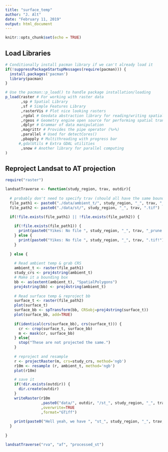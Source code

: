 ---
title: "surface_temp"
author: "J. Alt"
date: "February 11, 2019"
output: html_document
---

```{r setup, include=FALSE}
knitr::opts_chunk$set(echo = TRUE)
```

## Load Libraries

```{r}
# Conditionally install pacman library if we can't already load it
if(!suppressPackageStartupMessages(require(pacman))) {
  install.packages('pacman')
  library(pacman)
}

# Use the pacman::p_load() to handle package installation/loading
p_load(raster # For working with raster data
       ,sp # Spatial Library
       ,sf # Simple Features Library
       ,rasterVis # Plot nice looking rasters
       ,rgdal # Geodata abstraction library for reading/writing spatial data
       ,rgeos # Geometry engine open source for performing spatial transformation
       ,dplyr # Grammar of data manipulation
       ,magrittr # Provides the pipe operator (%>%)
       ,parallel # Used for detectCores()
       ,pbapply # Multithreading with progress bar
      #,gdalUtils # Extra GDAL utilities
       ,snow # Another library for parallel computing
)
```


## Reproject Landsat to AT projection

```{r}
require("raster")

landsatTraverse <- function(study_region, trav, outdir){
  
  # probably don't need to specify trav (should all have the same bounding box (?))
  file_path1 <- paste0("./data/ambient_t/", study_region, "_", trav, "_prune.tif")
  file_path2 <- paste0("./data/st/", study_region, "_", trav, ".tif")

  if(!file.exists(file_path1) || !file.exists(file_path2)) {
    
    if(!file.exists(file_path1)) {
      print(paste0("Yikes: No file ", study_region, "_", trav, "_prune.tif!")) 
    } else {
      print(paste0("Yikes: No file ", study_region, "_", trav, ".tif!")) 
    }
    
  } else {
    
    # Read ambient temp & grab CRS
    ambient_t <- raster(file_path1)
    study_crs <- proj4string(ambient_t)
    # Make it a bounding box
    bb <- as(extent(ambient_t), "SpatialPolygons")
    proj4string(bb) <- proj4string(ambient_t)
    
    # Read surface temp & reproject bb
    surface_t <- raster(file_path2)
    plot(surface_t)
    surface_bb <- spTransform(bb, CRSobj=proj4string(surface_t))
    plot(surface_bb, add=TRUE)
    
    if(identical(crs(surface_bb), crs(surface_t))) {
      cr <- crop(surface_t, surface_bb)
      m <- mask(cr, surface_bb)
    } else{
      stop("These are not projected the same.")
    }
    
    # reproject and resample
    r <- projectRaster(m, crs=study_crs, method='ngb')
    r10m <- resample (r, ambient_t, method='ngb')
    plot(r10m)

    # save it  
    if(!dir.exists(outdir)) {
      dir.create(outdir)
    }
    writeRaster(r10m
                ,paste0("data/", outdir, "/st_", study_region, "_", trav, ".tif")
                ,overwrite=TRUE
                ,format="GTiff")
    
    print(paste0("Hell yeah, we have ", "st_", study_region, "_", trav, ".tif"))
  }
  
}

landsatTraverse("rva", "af", "processed_st")
```


